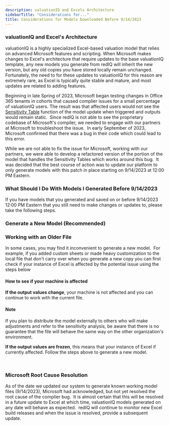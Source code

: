 ```yaml
---
description: valuationIQ and Excels Architecture
sidebarTitle: "Considerations for..."
title: Considerations for Models Downloaded Before 9/14/2023
---
```


### valuationIQ and Excel's Architecture


valuationIQ is a highly specialized Excel-based valuation model that relies on advanced Microsoft features and scripting. When Microsoft makes changes to Excel's architecture that require updates to the base valuationIQ template, any new models you generate from redIQ will inherit the new version, but any old copies you have stored locally remain unchanged. Fortunately, the need to for these updates to valuationIQ for this reason are extremely rare, as Excel is typically quite stable and mature, and most updates are related to adding features.


Beginning in late Spring of 2023, Microsoft began testing changes in Office 365 tenants in cohorts that caused complier issues for a small percentage of valuationIQ users. The result was that affected users would not see the [Sensitivity Table](kb://article/zendesk:rediq:360041473972) function of the model update when triggered and outputs would remain static.  Since redIQ is not able to see the proprietary codebase of Microsoft's compiler, we needed to engage with our partners at Microsoft to troubleshoot the issue.  In early September of 2023, Microsoft confirmed that there was a bug in their code which could lead to this error.


While we are not able to fix the issue for Microsoft, working with our partners, we were able to develop a refactored version of the portion of the model that handles the Sensitivity Tables which works around this bug.  It was decided that the best course of action was to update our platform to only generate models with this patch in place starting on 9/14/2023 at 12:00 PM Eastern.


### What Should I Do With Models I Generated Before 9/14/2023


If you have models that you generated and saved on or before 9/14/2023 12:00 PM Eastern that you still need to make changes or updates to, please take the following steps.


### Generate a New Model (Recommended)


<Steps>
  <Step title="Load your model in Excel">
  </Step>
  <Step title="Click "Sync with Cloud" to make sure your most recent assumptions are preserved.">
  </Step>
  <Step title="Log into dataIQ and navigate to the deal">
  </Step>
  <Step title="Click Generate Model and download a new copy to save locally">
  </Step>
</Steps>


### Working with an Older File


In some cases, you may find it inconvenient to generate a new model.  For example, if you added custom sheets or made heavy customization to the local file that don't carry over when you generate a new copy you can first check if your instance of Excel is affected by the potential issue using the steps below


#### How to see if your machine is affected


<Steps>
  <Step title="Open the model in Excel">
  </Step>
  <Step title="Note the values in the Sensitivity Tables output tab">
  </Step>
  <Step title="Change assumption inputs that will affect sensitivity, and click Update Sensitives.">
  </Step>
  <Step title="Verify that the output values change">
  </Step>
</Steps>


**If the output values change**, your machine is not affected and you can continue to work with the current file.



#### Note


If you plan to distribute the model externally to others who will make adjustments and refer to the sensitivity analysis, be aware that there is no guarantee that the file will behave the same way on the other organization's environment.



**If the output values are frozen**, this means that your instance of Excel if currently affected. Follow the steps above to generate a new model.


 


### Microsoft Root Cause Resolution


As of the date we updated our system to generate known working model files (9/14/2023), Microsoft had acknowledged, but not yet resolved the root cause of the complier bug.  It is almost certain that this will be resolved in a future update to Excel at which time, valuationIQ models generated on any date will behave as expected.  redIQ will continue to monitor new Excel build releases and when the issue is resolved, provide a subsequent update.
